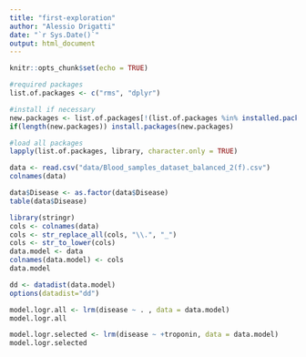 ```yaml
---
title: "first-exploration"
author: "Alessio Drigatti"
date: "`r Sys.Date()`"
output: html_document
---
```


```r
knitr::opts_chunk$set(echo = TRUE)
```


```r
#required packages
list.of.packages <- c("rms", "dplyr")

#install if necessary
new.packages <- list.of.packages[!(list.of.packages %in% installed.packages()[,"Package"])]
if(length(new.packages)) install.packages(new.packages)

#load all packages
lapply(list.of.packages, library, character.only = TRUE)
```


```r
data <- read.csv("data/Blood_samples_dataset_balanced_2(f).csv")
colnames(data)
```

```r
data$Disease <- as.factor(data$Disease)
table(data$Disease)
```

```r
library(stringr)
cols <- colnames(data)
cols <- str_replace_all(cols, "\\.", "_") 
cols <- str_to_lower(cols)
data.model <- data
colnames(data.model) <- cols
data.model
```

```r
dd <- datadist(data.model)
options(datadist="dd")

model.logr.all <- lrm(disease ~ . , data = data.model)
model.logr.all
```
```r
model.logr.selected <- lrm(disease ~ +troponin, data = data.model)
model.logr.selected
```








